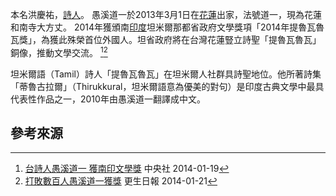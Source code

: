 {{Notability Unreferenced |time=2014-02-08T08:20:59+00:00}}

本名洪慶祐，[[詩人|詩人]]。
愚溪道一於2013年3月1日在[[花蓮縣|花蓮]]出家，法號道一，現為花蓮和南寺大方丈。
2014年獲頒南[[印度|印度]]坦米爾那都省政府文學獎項「2014年提魯瓦魯瓦獎」，為獲此殊榮首位外國人。坦省政府將在台灣花蓮豎立詩聖「提魯瓦魯瓦」銅像，推動文學交流。
<ref>[http://www.cna.com.tw/news/aopl/201401190169-1.aspx 台詩人愚溪道一 獲南印文學獎] {{Wayback|url=http://www.cna.com.tw/news/aopl/201401190169-1.aspx |date=20140202130007 }} 中央社 2014-01-19</ref><ref>[http://www.ksnews.com.tw/newsdetail_ex.php?n_id=0000533495&level2_id=106 打敗數百人愚溪道一獲獎] {{Wayback|url=http://www.ksnews.com.tw/newsdetail_ex.php?n_id=0000533495&level2_id=106 |date=20140222182021 }} 更生日報 2014-01-21</ref>

坦米爾語（Tamil）詩人「提魯瓦魯瓦」在坦米爾人社群具詩聖地位。他所著詩集「蒂魯古拉爾」（Thirukkural，坦米爾語意為優美的對句）是印度古典文學中最具代表性作品之一，2010年由愚溪道一翻譯成中文。

== 參考來源 ==
{{reflist}}